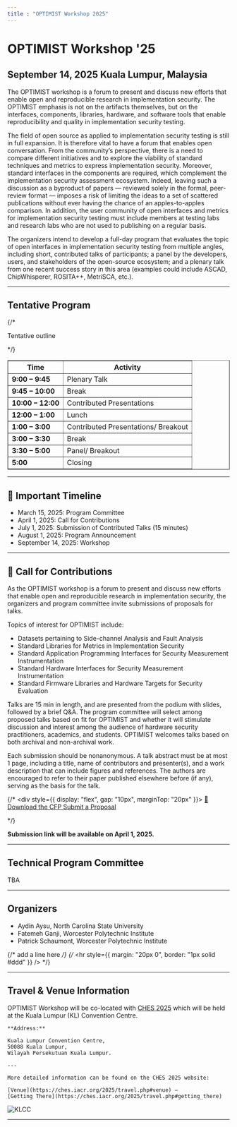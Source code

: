 ```yaml
---
title : "OPTIMIST Workshop 2025"
---
```


# OPTIMIST Workshop '25
## September 14, 2025 Kuala Lumpur, Malaysia

The OPTIMIST workshop is a forum to present and discuss new efforts that enable open and  reproducible research in implementation security. The OPTIMIST emphasis is not on the artifacts  themselves, but on the interfaces, components, libraries, hardware, and software tools that enable  reproducibility and quality in implementation security testing. 

The field of open source as applied to implementation security testing is still in full expansion. It is  therefore vital to have a forum that enables open conversation. From the community’s perspective,  there is a need to compare different initiatives and to explore the viability of standard techniques and  metrics to express implementation security. Moreover, standard interfaces in the components are required, which complement the implementation security assessment ecosystem. Indeed, leaving  such a discussion as a byproduct of papers — reviewed solely in the formal, peer-review format —  imposes a risk of limiting the ideas to a set of scattered publications without ever having the chance  of an apples-to-apples comparison. In addition, the user community of open interfaces and metrics  for implementation security testing must include members at testing labs and research labs who are  not used to publishing on a regular basis. 

The organizers intend to develop a full-day program that evaluates the topic of open interfaces in  implementation security testing from multiple angles, including short, contributed talks of  participants; a panel by the developers, users, and stakeholders of the open-source ecosystem; and  a plenary talk from one recent success story in this area (examples could include ASCAD,  ChipWhisperer, ROSITA++, MetriSCA, etc.).   

---

## Tentative Program

<div style={{ display: "flex", justifyContent: "center", marginTop: "2rem" }}>
  <div>
    {/* <p style={{ textAlign: "center", fontStyle: "italic" }}>Tentative outline</p> */}
    <table border="1" cellPadding="8" cellSpacing="0" style={{ borderCollapse: "collapse", textAlign: "left", width: "100%", minWidth: "400px" }}>
      <thead>
        <tr style={{ backgroundColor: "black", color: "white" }}>
          <th>Time</th>
          <th>Activity</th>
        </tr>
      </thead>
      <tbody>
        <tr style={{ backgroundColor: "#e6e6e6" }}>
          <td><strong>9:00 – 9:45</strong></td>
          <td>Plenary Talk</td>
        </tr>
        <tr>
          <td><strong>9:45 – 10:00</strong></td>
          <td>Break</td>
        </tr>
        <tr style={{ backgroundColor: "#e6e6e6" }}>
          <td><strong>10:00 – 12:00</strong></td>
          <td>Contributed Presentations</td>
        </tr>
        <tr>
          <td><strong>12:00 – 1:00</strong></td>
          <td>Lunch</td>
        </tr>
        <tr style={{ backgroundColor: "#e6e6e6" }}>
          <td><strong>1:00 – 3:00</strong></td>
          <td>Contributed Presentations/ Breakout</td>
        </tr>
        <tr>
          <td><strong>3:00 – 3:30</strong></td>
          <td>Break</td>
        </tr>
        <tr style={{ backgroundColor: "#e6e6e6" }}>
          <td><strong>3:30 – 5:00</strong></td>
          <td>Panel/ Breakout</td>
        </tr>
        <tr>
          <td><strong>5:00</strong></td>
          <td>Closing</td>
        </tr>
      </tbody>
    </table>
  </div>
</div>

---

## 📅 Important Timeline
- March 15, 2025: Program Committee
- April 1, 2025: Call for Contributions
- July 1, 2025: Submission of Contributed Talks (15 minutes)
- August 1, 2025: Program Announcement
- September 14, 2025: Workshop


---

<h2>📢 Call for Contributions</h2>
<p>As the OPTIMIST workshop is a forum to present and discuss new efforts that enable open and reproducible research in implementation security, the organizers and program committee invite submissions of proposals for talks. </p> 

Topics of interest for OPTIMIST include:

<ul>
<li>Datasets pertaining to Side-channel Analysis and Fault Analysis</li>
<li>Standard Libraries for Metrics in Implementation Security</li>
<li>Standard Application Programming Interfaces for Security Measurement Instrumentation</li>
<li>Standard Hardware Interfaces for Security Measurement Instrumentation</li>
<li>Standard Firmware Libraries and Hardware Targets for Security Evaluation</li>
</ul>
<p>Talks are 15 min in length, and are presented from the podium with slides, followed by a brief Q&A. The program committee will select among proposed talks based on fit for OPTIMIST and whether it will stimulate discussion and interest among the audience of hardware security practitioners, academics, and students. OPTIMIST welcomes talks based on both archival and non-archival work.</p>

<p>Each submission should be nonanonymous. A talk abstract must be at most 1 page, including a title, name of contributors and presenter(s), and a work description that can include figures and references. The authors are encouraged to refer to their paper published elsewhere before (if any), serving as the basis for the talk.</p>

{/* <div style={{ display: "flex", gap: "10px", marginTop: "20px" }}>
  <a href="/pdf/ches24-cfp.pdf" className="button button--primary">
    📄 Download the CFP
  </a>
  <a href="https://easychair.org/conferences/?conf=optimist2024" className="button button--secondary">
    Submit a Proposal
  </a>
</div> */}

**Submission link will be available on April 1, 2025.**

---

## Technical Program Committee
TBA

---


## Organizers
- Aydin Aysu, North Carolina State University
- Fatemeh Ganji, Worcester Polytechnic Institute
- Patrick Schaumont, Worcester Polytechnic Institute

{/* add a line here */}
{/* <hr style={{ margin: "20px 0", border: "1px solid #ddd" }} />        */}

---
## Travel & Venue Information

<div style={{ display: 'flex', flexWrap: 'wrap', alignItems: 'flex-start' }}>
  <div style={{ flex: 1, minWidth: '250px' }}>
    OPTIMIST Workshop will be co-located with <a href="https://ches.iacr.org/2025" target="_blank" rel="noopener noreferrer">CHES 2025</a> which will be held at the Kuala Lumpur (KL) Convention Centre.

    **Address:**

    Kuala Lumpur Convention Centre,  
    50088 Kuala Lumpur,  
    Wilayah Persekutuan Kuala Lumpur.

    ---

    More detailed information can be found on the CHES 2025 website:

    [Venue](https://ches.iacr.org/2025/travel.php#venue) — 
    [Getting There](https://ches.iacr.org/2025/travel.php#getting_there)
  </div>
  <div style={{ marginLeft: '20px', maxWidth: '100%', minWidth: '200px' }}>
      <img 
        src="https://ches.iacr.org/2025/images/KLCC.jpg" 
        alt="KLCC" 
        style={{ width: '100%', maxWidth: '400px', height: 'auto' }} 
      />
  </div>
</div>

---
